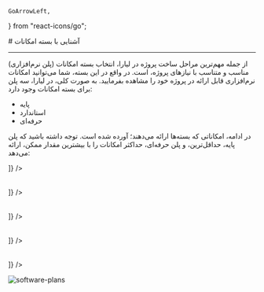     GoArrowLeft,
} from "react-icons/go";

<Layout>
# آشنایی با بسته امکانات

<hr className="mb-2" />
از جمله مهم‌ترین مراحل ساخت پروژه در لیارا، انتخاب بسته امکانات (پلن نرم‌افزاری) مناسب و متناسب با نیازهای پروژه، است. 
در واقع در این بسته، شما می‌توانید امکانات نرم‌افزاری قابل ارائه در پروژه خود را مشاهده بفرمایید. 
به صورت کلی، در لیارا، سه پلن برای بسته امکانات وجود دارد: 
<div className="h-2" />
<ul>
    <li>پایه</li>
    <li>استاندارد</li>
    <li>حرفه‌ای</li>
</ul>
<div className="h-2" />

در ادامه، امکاناتی که بسته‌ها ارائه می‌دهند؛ آورده شده است. توجه داشته باشید که پلن پایه، حداقل‌ترین، و پلن حرفه‌ای، حداکثر امکانات را با بیشترین مقدار ممکن، ارائه می‌دهد:

<Section id='deployment-features' title="امکانات استقرار" />
<Table  headers={ ["امکانات استقرار", "پلن پایه", "پلن استاندارد", "پلن حرفه‌ای"]}
 data={ [
  ["حداکثر امکان دیپلوی در یک روز", "10", "50", "بی‌نهایت"],
  ["حداکثر حجم قابل آپلود سورس کد پروژه", "128MB", "256MB", "256MB"],
  ["حداکثر زمان مجاز هر build", "5Mins", "10Mins", "20Mins"],
  ["امکان استقرار بدون اختلال", "ندارد", "دارد", "دارد"],
  ["امکان بازگشت به استقرار قبلی", "ندارد", "دارد", "دارد"],
  ["امکان استفاده از builder خارج از کشور", "ندارد", "دارد", "دارد"],
  
]} />

<Section id='backup-features' title="امکانات پشتیبان‌گیری" />
<Table  headers={ ["امکانات پشتیبان‌گیری", "پلن پایه", "پلن استاندارد", "پلن حرفه‌ای"]}
 data={ [
  ["امکان پشتیبان‌گیری خودکار ساعتی", "ندارد", "ندارد", "تا 12 ساعت گذشته"],
  ["امکان پشتیبان‌گیری خودکار روزانه", "ندارد", "تا 7 روز گذشته", "تا 7 روز گذشته"],
  ["امکان پشتیبان‌گیری خودکار هفتگی", "ندارد", "ندارد", "تا 4 هفته گذشته"],
  ["امکان پشتیبان‌گیری خودکار ماهانه", "ندارد", "ندارد", "تا 3 ماه گذشته"],
  ["امکان پشتیبان‌گیری دستی", "ندارد", "دارد", "دارد"],
  ["حداکثر میزان پشتیبان‌گیری دستی در ساعت", "0", "2", "10"],
  ["میزان فضای پشتیبان قابل ارائه", "0GB", "90GB", "310GB"],
  
]} />

<Section id='logs' title="گزارشات " />
<Table  headers={ ["گزارشات", "پلن پایه", "پلن استاندارد", "پلن حرفه‌ای"]}
 data={ [
  ["مدت زمان نگه‌داری لاگ‌ها", "یک ساعت", "30 روز", "60 روز"],
  ["زمان نمایش نمودار منابع مصرفی سخت‌افزاری", "تا یک ساعت", "تا 30 روز", "تا 60 روز"],
  
]} />

<Section id='disks' title="دیسک‌ها" />
<Table  headers={ ["دیسک‌ها", "پلن پایه", "پلن استاندارد", "پلن حرفه‌ای"]}
 data={ [
  ["حداکثر تعداد دیسک‌های ایجادی", "1", "5", "10"],
  ["حداکثر تعداد اکانت‌های FTP", "1", "2", "100"],
  
]} />

<Section id='other-features' title="سایر امکانات" />
<Table  headers={["سایر امکانات", "پلن پایه", "پلن استاندارد", "پلن حرفه‌ای"]}
 data={ [
  ["امکان تهیه گواهی SSL رایگان", "دارد", "دارد", "دارد"],
  ["حداکثر دامنه‌های قابل اضافه‌شدن", "1", "5", "بی‌نهایت"],
  ["امکان تنظیم dns server دلخواه", "ندارد", "دارد", "دارد"],
  ["امکان غیرفعال کردن فایل‌سیستم ReadOnly", "ندارد", "دارد", "دارد"],
  
]} />

<img src="https://files.liara.ir/liara/docs/software-plans.png" alt='software-plans' />

</Layout>